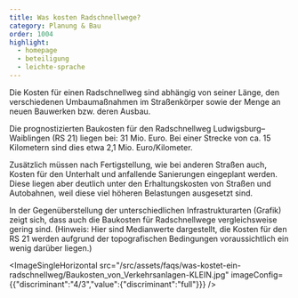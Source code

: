 ```yaml
---
title: Was kosten Radschnellwege?
category: Planung & Bau
order: 1004
highlight:
  - homepage
  - beteiligung
  - leichte-sprache
---
```

Die Kosten für einen Radschnellweg sind abhängig von seiner Länge, den verschiedenen Umbaumaßnahmen im Straßenkörper sowie der Menge an neuen Bauwerken bzw. deren Ausbau.

Die prognostizierten Baukosten für den Radschnellweg Ludwigsburg–Waiblingen (RS 21) liegen bei: 31 Mio. Euro. Bei einer Strecke von ca. 15 Kilometern sind dies etwa 2,1 Mio. Euro/Kilometer.

Zusätzlich müssen nach Fertigstellung, wie bei anderen Straßen auch, Kosten für den Unterhalt und anfallende Sanierungen eingeplant werden. Diese liegen aber deutlich unter den Erhaltungskosten von Straßen und Autobahnen, weil diese viel höheren Belastungen ausgesetzt sind.

In der Gegenüberstellung der unterschiedlichen Infrastrukturarten (Grafik) zeigt sich, dass auch die Baukosten für Radschnellwege vergleichsweise gering sind. (Hinweis: Hier sind Medianwerte dargestellt, die Kosten für den RS 21 werden aufgrund der topografischen Bedingungen voraussichtlich ein wenig darüber liegen.)

<ImageSingleHorizontal src="/src/assets/faqs/was-kostet-ein-radschnellweg/Baukosten_von_Verkehrsanlagen-KLEIN.jpg" imageConfig={{"discriminant":"4/3","value":{"discriminant":"full"}}} />
